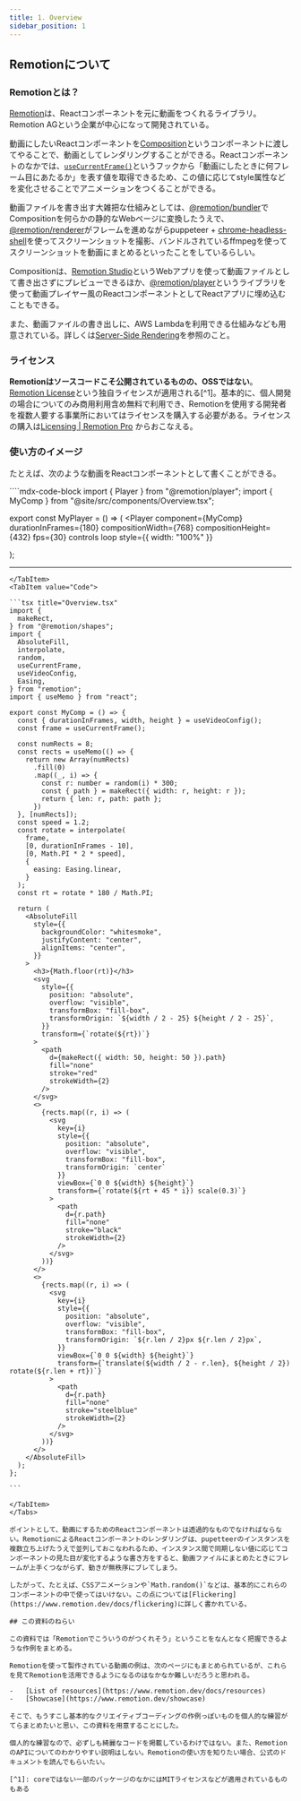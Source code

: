 ```yaml
---
title: 1. Overview
sidebar_position: 1
---
```






## Remotionについて

### Remotionとは？

[Remotion](https://www.remotion.dev/)は、Reactコンポーネントを元に動画をつくれるライブラリ。Remotion
AGという企業が中心になって開発されている。

動画にしたいReactコンポーネントを[Composition](https://www.remotion.dev/docs/terminology/composition)というコンポーネントに渡してやることで、動画としてレンダリングすることができる。Reactコンポーネントのなかでは、[`useCurrentFrame()`](https://www.remotion.dev/docs/use-current-frame)というフックから「動画にしたときに何フレーム目にあたるか」を表す値を取得できるため、この値に応じてstyle属性などを変化させることでアニメーションをつくることができる。

動画ファイルを書き出す大雑把な仕組みとしては、[@remotion/bundler](https://www.remotion.dev/docs/bundler)でCompositionを何らかの静的なWebページに変換したうえで、[@remotion/renderer](https://www.remotion.dev/docs/renderer)がフレームを進めながらpuppeteer +
[chrome-headless-shell](https://developer.chrome.com/blog/chrome-headless-shell)を使ってスクリーンショットを撮影、バンドルされているffmpegを使ってスクリーンショットを動画にまとめるといったことをしているらしい。

Compositionは、[Remotion
Studio](https://www.remotion.dev/docs/terminology/studio)というWebアプリを使って動画ファイルとして書き出さずにプレビューできるほか、[@remotion/player](https://www.remotion.dev/docs/player)というライブラリを使って動画プレイヤー風のReactコンポーネントとしてReactアプリに埋め込むこともできる。

また、動画ファイルの書き出しに、AWS
Lambdaを利用できる仕組みなども用意されている。詳しくは[Server-Side
Rendering](https://www.remotion.dev/docs/ssr)を参照のこと。

### ライセンス

**Remotionはソースコードこそ公開されているものの、OSSではない**。[Remotion
License](https://github.com/remotion-dev/remotion/blob/main/LICENSE.md)という独自ライセンスが適用される[^1]。基本的に、個人開発の場合についてのみ商用利用含め無料で利用でき、Remotionを使用する開発者を複数人要する事業所においてはライセンスを購入する必要がある。ライセンスの購入は[Licensing
\| Remotion Pro](https://www.remotion.pro/license) からおこなえる。

### 使い方のイメージ

たとえば、次のような動画をReactコンポーネントとして書くことができる。

<Tabs groupId="Overview">
<TabItem value="Video">
````mdx-code-block
import { Player } from "@remotion/player";
import { MyComp } from "@site/src/components/Overview.tsx";

export const MyPlayer = () => (
  <Player
    component={MyComp}
    durationInFrames={180}
    compositionWidth={768}
    compositionHeight={432}
    fps={30}
    controls
    loop
    style={{ width: "100%" }}
  >
  </Player>
);

<MyPlayer></MyPlayer>

---
````
</TabItem>
<TabItem value="Code">

```tsx title="Overview.tsx"
import {
  makeRect,
} from "@remotion/shapes";
import {
  AbsoluteFill,
  interpolate,
  random,
  useCurrentFrame,
  useVideoConfig,
  Easing,
} from "remotion";
import { useMemo } from "react";

export const MyComp = () => {
  const { durationInFrames, width, height } = useVideoConfig();
  const frame = useCurrentFrame();

  const numRects = 8;
  const rects = useMemo(() => {
    return new Array(numRects)
      .fill(0)
      .map((_, i) => {
        const r: number = random(i) * 300;
        const { path } = makeRect({ width: r, height: r });
        return { len: r, path: path };
      })
  }, [numRects]);
  const speed = 1.2;
  const rotate = interpolate(
    frame,
    [0, durationInFrames - 10],
    [0, Math.PI * 2 * speed],
    {
      easing: Easing.linear,
    }
  );
  const rt = rotate * 180 / Math.PI;

  return (
    <AbsoluteFill
      style={{
        backgroundColor: "whitesmoke",
        justifyContent: "center",
        alignItems: "center",
      }}
    >
      <h3>{Math.floor(rt)}</h3>
      <svg
        style={{
          position: "absolute",
          overflow: "visible",
          transformBox: "fill-box",
          transformOrigin: `${width / 2 - 25} ${height / 2 - 25}`,
        }}
        transform={`rotate(${rt})`}
      >
        <path
          d={makeRect({ width: 50, height: 50 }).path}
          fill="none"
          stroke="red"
          strokeWidth={2}
        />
      </svg>
      <>
        {rects.map((r, i) => (
          <svg
            key={i}
            style={{
              position: "absolute",
              overflow: "visible",
              transformBox: "fill-box",
              transformOrigin: `center`
            }}
            viewBox={`0 0 ${width} ${height}`}
            transform={`rotate(${rt + 45 * i}) scale(0.3)`}
          >
            <path
              d={r.path}
              fill="none"
              stroke="black"
              strokeWidth={2}
            />
          </svg>
        ))}
      </>
      <>
        {rects.map((r, i) => (
          <svg
            key={i}
            style={{
              position: "absolute",
              overflow: "visible",
              transformBox: "fill-box",
              transformOrigin: `${r.len / 2}px ${r.len / 2}px`,
            }}
            viewBox={`0 0 ${width} ${height}`}
            transform={`translate(${width / 2 - r.len}, ${height / 2}) rotate(${r.len + rt})`}
          >
            <path
              d={r.path}
              fill="none"
              stroke="steelblue"
              strokeWidth={2}
            />
          </svg>
        ))}
      </>
    </AbsoluteFill>
  );
};

```

</TabItem>
</Tabs>

ポイントとして、動画にするためのReactコンポーネントは透過的なものでなければならない。RemotionによるReactコンポーネントのレンダリングは、pupetteerのインスタンスを複数立ち上げたうえで並列しておこなわれるため、インスタンス間で同期しない値に応じてコンポーネントの見た目が変化するような書き方をすると、動画ファイルにまとめたときにフレームが上手くつながらず、動きが無秩序にブレてしまう。

したがって、たとえば、CSSアニメーションや`Math.random()`などは、基本的にこれらのコンポーネントの中で使ってはいけない。この点については[Flickering](https://www.remotion.dev/docs/flickering)に詳しく書かれている。

## この資料のねらい

この資料では「Remotionでこういうのがつくれそう」ということをなんとなく把握できるような作例をまとめる。

Remotionを使って製作されている動画の例は、次のページにもまとめられているが、これらを見てRemotionを活用できるようになるのはなかなか難しいだろうと思われる。

-   [List of resources](https://www.remotion.dev/docs/resources)
-   [Showcase](https://www.remotion.dev/showcase)

そこで、もうすこし基本的なクリエイティブコーディングの作例っぽいものを個人的な練習がてらまとめたいと思い、この資料を用意することにした。

個人的な練習なので、必ずしも綺麗なコードを掲載しているわけではない。また、RemotionのAPIについてのわかりやすい説明はしない。Remotionの使い方を知りたい場合、公式のドキュメントを読んでもらいたい。

[^1]: coreではない一部のパッケージのなかにはMITライセンスなどが適用されているものもある

